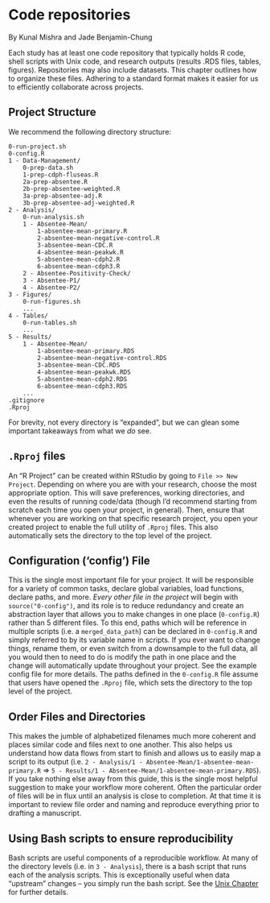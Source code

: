 # Code repositories

By Kunal Mishra and Jade Benjamin-Chung

Each study has at least one code repository that typically holds R code, shell scripts with Unix code, and research outputs (results .RDS files, tables, figures). Repositories may also include datasets. This chapter outlines how to organize these files. Adhering to a standard format makes it easier for us to efficiently collaborate across projects. 

## Project Structure

We recommend the following directory structure:

```
0-run-project.sh
0-config.R
1 - Data-Management/
    0-prep-data.sh
    1-prep-cdph-fluseas.R
    2a-prep-absentee.R
    2b-prep-absentee-weighted.R
    3a-prep-absentee-adj.R
    3b-prep-absentee-adj-weighted.R
2 - Analysis/
    0-run-analysis.sh
    1 - Absentee-Mean/
        1-absentee-mean-primary.R
        2-absentee-mean-negative-control.R
        3-absentee-mean-CDC.R
        4-absentee-mean-peakwk.R
        5-absentee-mean-cdph2.R
        6-absentee-mean-cdph3.R
    2 - Absentee-Positivity-Check/
    3 - Absentee-P1/
    4 - Absentee-P2/
3 - Figures/
    0-run-figures.sh
    ...
4 - Tables/
    0-run-tables.sh
    ...
5 - Results/
    1 - Absentee-Mean/
        1-absentee-mean-primary.RDS
        2-absentee-mean-negative-control.RDS
        3-absentee-mean-CDC.RDS
        4-absentee-mean-peakwk.RDS
        5-absentee-mean-cdph2.RDS
        6-absentee-mean-cdph3.RDS
    ...
.gitignore
.Rproj
```

For brevity, not every directory is "expanded", but we can glean some important takeaways from what we _do_ see.

## `.Rproj` files
An "R Project" can be created within RStudio by going to `File >> New Project`. Depending on where you are with your research, choose the most appropriate option. This will save preferences, working directories, and even the results of running code/data (though I'd recommend starting from scratch each time you open your project, in general). Then, ensure that whenever you are working on that specific research project, you open your created project to enable the full utility of `.Rproj` files. This also automatically sets the directory to the top level of the project. 

## Configuration ('config') File
This is the single most important file for your project. It will be responsible for a variety of common tasks, declare global variables, load functions, declare paths, and more. _Every other file in the project_ will begin with `source("0-config")`, and its role is to reduce redundancy and create an abstraction layer that allows you to make changes in one place (`0-config.R`) rather than 5 different files. To this end, paths which will be reference in multiple scripts (i.e. a `merged_data_path`) can be declared in `0-config.R` and simply referred to by its variable name in scripts. If you ever want to change things, rename them, or even switch from a downsample to the full data, all you would then to need to do is modify the path in one place and the change will automatically update throughout your project. See the example config file for more details. The paths defined in the `0-config.R` file assume that users have opened the `.Rproj` file, which sets the directory to the top level of the project. 

## Order Files and Directories
This makes the jumble of alphabetized filenames much more coherent and places similar code and files next to one another. This also helps us understand how data flows from start to finish and allows us to easily map a script to its output (i.e. `2 - Analysis/1 - Absentee-Mean/1-absentee-mean-primary.R` => `5 - Results/1 - Absentee-Mean/1-absentee-mean-primary.RDS`). If you take nothing else away from this guide, this is the single most helpful suggestion to make your workflow more coherent. Often the particular order of files will be in flux until an analysis is close to completion. At that time it is important to review file order and naming and reproduce everything prior to drafting a manuscript. 

## Using Bash scripts to ensure reproducibility
Bash scripts are useful components of a reproducible workflow. At many of the directory levels (i.e. in `3 - Analysis`), there is a bash script that runs each of the analysis scripts. This is exceptionally useful when data "upstream" changes -- you simply run the bash script. See the [Unix Chapter](#unix) for further details. 


